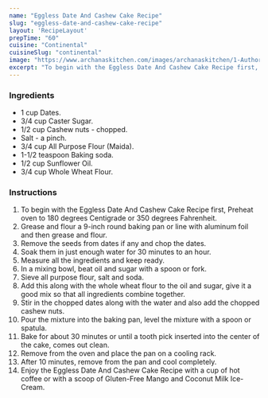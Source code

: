 ---
name: "Eggless Date And Cashew Cake Recipe"
slug: "eggless-date-and-cashew-cake-recipe"
layout: 'RecipeLayout'
prepTime: "60"
cuisine: "Continental"
cuisineSlug: "continental"
image: "https://www.archanaskitchen.com/images/archanaskitchen/1-Author/Vanita_Vasudevan/Eggless_Date_And_Cashew_Nut_Cake.jpg"
excerpt: "To begin with the Eggless Date And Cashew Cake Recipe first, Preheat oven to 180 degrees Centigrade or 350 degrees Fahrenheit"
---

### Ingredients

- 1 cup Dates.
- 3/4 cup Caster Sugar.
- 1/2 cup Cashew nuts - chopped.
- Salt - a pinch.
- 3/4 cup All Purpose Flour (Maida).
- 1-1/2 teaspoon Baking soda.
- 1/2 cup Sunflower Oil.
- 3/4 cup Whole Wheat Flour.

### Instructions

1. To begin with the Eggless Date And Cashew Cake Recipe first, Preheat oven to 180 degrees Centigrade or 350 degrees Fahrenheit.
1. Grease and flour a 9-inch round baking pan or line with aluminum foil and then grease and flour.
1. Remove the seeds from dates if any and chop the dates.
1. Soak them in just enough water for 30 minutes to an hour.
1. Measure all the ingredients and keep ready.
1. In a mixing bowl, beat oil and sugar with a spoon or fork.
1. Sieve all purpose flour, salt and soda.
1. Add this along with the whole wheat flour to the oil and sugar, give it a good mix so that all ingredients combine together.
1. Stir in the chopped dates along with the water and also add the chopped cashew nuts.
1. Pour the mixture into the baking pan, level the mixture with a spoon or spatula.
1. Bake for about 30 minutes or until a tooth pick inserted into the center of the cake, comes out clean.
1. Remove from the oven and place the pan on a cooling rack.
1. After 10 minutes, remove from the pan and cool completely.
1. Enjoy the Eggless Date And Cashew Cake Recipe with a cup of hot coffee or with a scoop of Gluten-Free Mango and Coconut Milk Ice-Cream.
